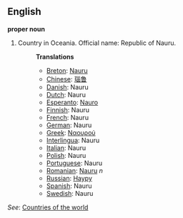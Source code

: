 ==English==

'''proper noun'''

# Country in Oceania. Official name: Republic of Nauru.
#:'''Translations'''
#:*[[Breton]]: [[Nauru]]
#:*[[Chinese]]: [[瑙鲁]]
#:*[[Danish]]: Nauru
#:*[[Dutch]]: Nauru
#:*[[Esperanto]]: [[Nauro]]
#:*[[Finnish]]: Nauru
#:*[[French]]: Nauru
#:*[[German]]: Nauru
#:*[[Greek]]: [[Ναουρού]]
#:*[[Interlingua]]: Nauru
#:*[[Italian]]: Nauru
#:*[[Polish]]: Nauru
#:*[[Portuguese]]: Nauru
#:*[[Romanian]]: [[Nauru]] ''n''
#:*[[Russian]]: [[Науру]]
#:*[[Spanish]]: Nauru
#:*[[Swedish]]: Nauru

''See'': [[Countries of the world]]